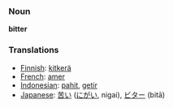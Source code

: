 === Noun ===

'''bitter'''

=== Translations ===
*[[Finnish]]: [[kitkerä]]
*[[French]]: [[amer]]
*[[Indonesian]]: [[pahit]], [[getir]]
*[[Japanese]]: [[苦い]] ([[にがい]], nigai), [[ビター]] (bitā)